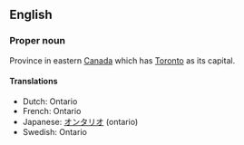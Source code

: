 ==English==

===Proper noun===

Province in eastern [[Canada]] which has [[Toronto]] as its capital.

====Translations====
*Dutch: Ontario
*French: Ontario
*Japanese: [[オンタリオ]] (ontario)
*Swedish: Ontario